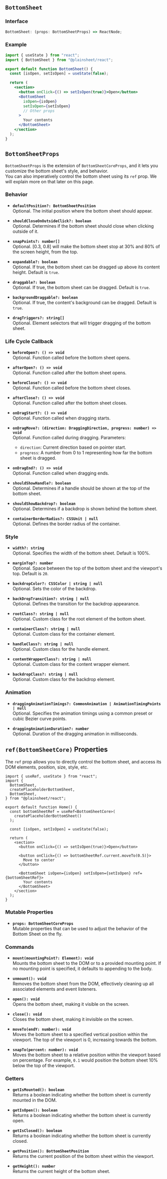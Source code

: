 ## `BottomSheet`

### Interface

```ts
BottomSheet: (props: BottomSheetProps) => ReactNode;
```

### Example

```jsx /BottomSheet/ copy
import { useState } from "react";
import { BottomSheet } from "@plainsheet/react";

export default function BottomSheet() {
  const [isOpen, setIsOpen] = useState(false);

  return (
    <section>
      <button onClick={() => setIsOpen(true)}>Open</button>
      <BottomSheet
        isOpen={isOpen}
        setIsOpen={setIsOpen}
        // Other props
      >
        Your contents
      </BottomSheet>
    </section>
  );
}
```

## `BottomSheetProps`

`BottomSheetProps` is the extension of `BottomSheetCoreProps`, and it lets you customize the bottom sheet's style, and behavior.  
You can also imperatively control the bottom sheet using its `ref` prop. We will explain more on that later on this page.

### Behavior

- **`defaultPosition?: BottomSheetPosition`**  
  Optional. The initial position where the bottom sheet should appear.

- **`shouldCloseOnOutsideClick?: boolean`**  
  Optional. Determines if the bottom sheet should close when clicking outside of it.

- **`snapPoints?: number[]`**  
  Optional. [0.3, 0.8] will make the bottom sheet stop at 30% and 80% of the screen height, from the top.

- **`expandable?: boolean`**  
  Optional. If true, the bottom sheet can be dragged up above its content height. Default is `true`.

- **`draggable?: boolean`**  
  Optional. If true, the bottom sheet can be dragged. Default is `true`.

- **`backgroundDraggable?: boolean`**  
  Optional. If true, the content's background can be dragged. Default is `true`.

- **`dragTriggers?: string[]`**  
  Optional. Element selectors that will trigger dragging of the bottom sheet.

### Life Cycle Callback

- **`beforeOpen?: () => void`**  
  Optional. Function called before the bottom sheet opens.

- **`afterOpen?: () => void`**  
  Optional. Function called after the bottom sheet opens.

- **`beforeClose?: () => void`**  
  Optional. Function called before the bottom sheet closes.

- **`afterClose?: () => void`**  
  Optional. Function called after the bottom sheet closes.

- **`onDragStart?: () => void`**  
  Optional. Function called when dragging starts.

- **`onDragMove?: (direction: DraggingDirection, progress: number) => void`**  
  Optional. Function called during dragging. Parameters:

  - `direction`: Current direction based on pointer start.
  - `progress`: A number from 0 to 1 representing how far the bottom sheet is dragged.

- **`onDragEnd?: () => void`**  
  Optional. Function called when dragging ends.

- **`shouldShowHandle?: boolean`**  
  Optional. Determines if a handle should be shown at the top of the bottom sheet.

- **`shouldShowBackdrop?: boolean`**  
  Optional. Determines if a backdrop is shown behind the bottom sheet.

- **`containerBorderRadius?: CSSUnit | null`**  
  Optional. Defines the border radius of the container.

### Style

- **`width?: string`**  
  Optional. Specifies the width of the bottom sheet. Default is 100%.

- **`marginTop?: number`**  
  Optional. Space between the top of the bottom sheet and the viewport's top. Default is `20`.

- **`backdropColor?: CSSColor | string | null`**  
  Optional. Sets the color of the backdrop.

- **`backDropTransition?: string | null`**  
  Optional. Defines the transition for the backdrop appearance.

- **`rootClass?: string | null`**  
  Optional. Custom class for the root element of the bottom sheet.

- **`containerClass?: string | null`**  
  Optional. Custom class for the container element.

- **`handleClass?: string | null`**  
  Optional. Custom class for the handle element.

- **`contentWrapperClass?: string | null`**  
  Optional. Custom class for the content wrapper element.

- **`backdropClass?: string | null`**  
  Optional. Custom class for the backdrop element.

### Animation

- **`draggingAnimationTimings?: CommonAnimation | AnimationTimingPoints | null`**  
  Optional. Specifies the animation timings using a common preset or cubic Bezier curve points.

- **`draggingAnimationDuration?: number`**  
  Optional. Duration of the dragging animation in milliseconds.

## `ref(BottomSheetCore)` Properties

The `ref` prop allows you to directly control the bottom sheet,
and access its DOM elements, position, size, style, etc.

```tsx /bottomSheetRef/ copy
import { useRef, useState } from "react";
import {
  BottomSheet,
  createPlaceholderBottomSheet,
  BottomSheet,
} from "@plainsheet/react";

export default function Home() {
  const bottomSheetRef = useRef<BottomSheetCore>(
    createPlaceholderBottomSheet()
  );

  const [isOpen, setIsOpen] = useState(false);

  return (
    <section>
      <button onClick={() => setIsOpen(true)}>Open</button>

      <button onClick={() => bottomSheetRef.current.moveTo(0.5)}>
        Move to center
      </button>

      <BottomSheet isOpen={isOpen} setIsOpen={setIsOpen} ref={bottomSheetRef}>
        Your contents
      </BottomSheet>
    </section>
  );
}
```

### Mutable Properties

- **`props: BottomSheetCoreProps`**  
  Mutable properties that can be used to adjust the behavior of the Bottom Sheet on the fly.

### Commands

- **`mount(mountingPoint?: Element): void`**  
  Mounts the bottom sheet to the DOM or to a provided mounting point. If no mounting point is specified, it defaults to appending to the body.

- **`unmount(): void`**  
  Removes the bottom sheet from the DOM, effectively cleaning up all associated elements and event listeners.

- **`open(): void`**  
  Opens the bottom sheet, making it visible on the screen.

- **`close(): void`**  
  Closes the bottom sheet, making it invisible on the screen.

- **`moveTo(endY: number): void`**  
  Moves the bottom sheet to a specified vertical position within the viewport. The top of the viewport is 0, increasing towards the bottom.

- **`snapTo(percent: number): void`**  
  Moves the bottom sheet to a relative position within the viewport based on percentage. For example, `0.1` would position the bottom sheet 10% below the top of the viewport.

### Getters

- **`getIsMounted(): boolean`**  
  Returns a boolean indicating whether the bottom sheet is currently mounted in the DOM.

- **`getIsOpen(): boolean`**  
  Returns a boolean indicating whether the bottom sheet is currently open.

- **`getIsClosed(): boolean`**  
  Returns a boolean indicating whether the bottom sheet is currently closed.

- **`getPosition(): BottomSheetPosition`**  
  Returns the current position of the bottom sheet within the viewport.

- **`getHeight(): number`**  
  Returns the current height of the bottom sheet.
